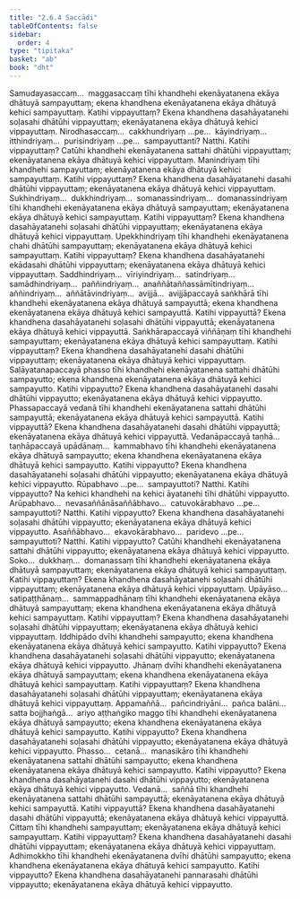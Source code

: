```yaml
---
title: "2.6.4 Saccādi"
tableOfContents: false
sidebar:
  order: 4
type: "tipitaka"
basket: "ab"
book: "dht"
---
```



<DynamicBreadcrumb />

<Division number="235" book="dht">

<Paragraph number="312" book="dht">
Samudayasaccaṃ…  maggasaccaṃ tīhi khandhehi ekenāyatanena ekāya dhātuyā sampayuttaṃ; ekena khandhena ekenāyatanena ekāya dhātuyā kehici sampayuttaṃ. Katihi vippayuttaṃ? Ekena khandhena dasahāyatanehi soḷasahi dhātūhi vippayuttaṃ; ekenāyatanena ekāya dhātuyā kehici vippayuttaṃ.
</Paragraph>

</Division>
<Division number="236" book="dht">

<Paragraph number="313" book="dht">
Nirodhasaccaṃ…  cakkhundriyaṃ …pe…  kāyindriyaṃ…  itthindriyaṃ…  purisindriyaṃ …pe…  sampayuttanti? Natthi. Katihi vippayuttaṃ? Catūhi khandhehi ekenāyatanena sattahi dhātūhi vippayuttaṃ; ekenāyatanena ekāya dhātuyā kehici vippayuttaṃ.
</Paragraph>

</Division>
<Division number="237" book="dht">

<Paragraph number="314" book="dht">
Manindriyaṃ tīhi khandhehi sampayuttaṃ; ekenāyatanena ekāya dhātuyā kehici sampayuttaṃ. Katihi vippayuttaṃ? Ekena khandhena dasahāyatanehi dasahi dhātūhi vippayuttaṃ; ekenāyatanena ekāya dhātuyā kehici vippayuttaṃ.
</Paragraph>

</Division>
<Division number="238" book="dht">

<Paragraph number="315" book="dht">
Sukhindriyaṃ…  dukkhindriyaṃ…  somanassindriyaṃ…  domanassindriyaṃ tīhi khandhehi ekenāyatanena ekāya dhātuyā sampayuttaṃ; ekenāyatanena ekāya dhātuyā kehici sampayuttaṃ. Katihi vippayuttaṃ? Ekena khandhena dasahāyatanehi soḷasahi dhātūhi vippayuttaṃ; ekenāyatanena ekāya dhātuyā kehici vippayuttaṃ.
</Paragraph>

</Division>
<Division number="239" book="dht">

<Paragraph number="316" book="dht">
Upekkhindriyaṃ tīhi khandhehi ekenāyatanena chahi dhātūhi sampayuttaṃ; ekenāyatanena ekāya dhātuyā kehici sampayuttaṃ. Katihi vippayuttaṃ? Ekena khandhena dasahāyatanehi ekādasahi dhātūhi vippayuttaṃ; ekenāyatanena ekāya dhātuyā kehici vippayuttaṃ.
</Paragraph>

</Division>
<Division number="240" book="dht">

<Paragraph number="317" book="dht">
Saddhindriyaṃ…  vīriyindriyaṃ…  satindriyaṃ…  samādhindriyaṃ…  paññindriyaṃ…  anaññātaññassāmītindriyaṃ…  aññindriyaṃ…  aññātāvindriyaṃ…  avijjā…  avijjāpaccayā saṅkhārā tīhi khandhehi ekenāyatanena ekāya dhātuyā sampayuttā; ekena khandhena ekenāyatanena ekāya dhātuyā kehici sampayuttā. Katihi vippayuttā? Ekena khandhena dasahāyatanehi soḷasahi dhātūhi vippayuttā; ekenāyatanena ekāya dhātuyā kehici vippayuttā.
</Paragraph>

</Division>
<Division number="241" book="dht">

<Paragraph number="318" book="dht">
Saṅkhārapaccayā viññāṇaṃ tīhi khandhehi sampayuttaṃ; ekenāyatanena ekāya dhātuyā kehici sampayuttaṃ. Katihi vippayuttaṃ? Ekena khandhena dasahāyatanehi dasahi dhātūhi vippayuttaṃ; ekenāyatanena ekāya dhātuyā kehici vippayuttaṃ.
</Paragraph>

</Division>
<Division number="242" book="dht">

<Paragraph number="319" book="dht">
Saḷāyatanapaccayā phasso tīhi khandhehi ekenāyatanena sattahi dhātūhi sampayutto; ekena khandhena ekenāyatanena ekāya dhātuyā kehici sampayutto. Katihi vippayutto? Ekena khandhena dasahāyatanehi dasahi dhātūhi vippayutto; ekenāyatanena ekāya dhātuyā kehici vippayutto.
</Paragraph>

</Division>
<Division number="243" book="dht">

<Paragraph number="320" book="dht">
Phassapaccayā vedanā tīhi khandhehi ekenāyatanena sattahi dhātūhi sampayuttā; ekenāyatanena ekāya dhātuyā kehici sampayuttā. Katihi vippayuttā? Ekena khandhena dasahāyatanehi dasahi dhātūhi vippayuttā; ekenāyatanena ekāya dhātuyā kehici vippayuttā.
</Paragraph>

</Division>
<Division number="244" book="dht">

<Paragraph number="321" book="dht">
Vedanāpaccayā taṇhā…  taṇhāpaccayā upādānaṃ…  kammabhavo tīhi khandhehi ekenāyatanena ekāya dhātuyā sampayutto; ekena khandhena ekenāyatanena ekāya dhātuyā kehici sampayutto. Katihi vippayutto? Ekena khandhena dasahāyatanehi soḷasahi dhātūhi vippayutto; ekenāyatanena ekāya dhātuyā kehici vippayutto.
</Paragraph>

</Division>
<Division number="245" book="dht">

<Paragraph number="322" book="dht">
Rūpabhavo …pe…  sampayuttoti? Natthi. Katihi vippayutto? Na kehici khandhehi na kehici āyatanehi tīhi dhātūhi vippayutto.
</Paragraph>

</Division>
<Division number="246" book="dht">

<Paragraph number="323" book="dht">
Arūpabhavo…  nevasaññānāsaññābhavo…  catuvokārabhavo …pe…  sampayuttoti? Natthi. Katihi vippayutto? Ekena khandhena dasahāyatanehi soḷasahi dhātūhi vippayutto; ekenāyatanena ekāya dhātuyā kehici vippayutto.
</Paragraph>

</Division>
<Division number="247" book="dht">

<Paragraph number="324" book="dht">
Asaññābhavo…  ekavokārabhavo…  paridevo …pe…  sampayuttoti? Natthi. Katihi vippayutto? Catūhi khandhehi ekenāyatanena sattahi dhātūhi vippayutto; ekenāyatanena ekāya dhātuyā kehici vippayutto.
</Paragraph>

</Division>
<Division number="248" book="dht">

<Paragraph number="325" book="dht">
Soko…  dukkhaṃ…  domanassaṃ tīhi khandhehi ekenāyatanena ekāya dhātuyā sampayuttaṃ; ekenāyatanena ekāya dhātuyā kehici sampayuttaṃ. Katihi vippayuttaṃ? Ekena khandhena dasahāyatanehi soḷasahi dhātūhi vippayuttaṃ; ekenāyatanena ekāya dhātuyā kehici vippayuttaṃ.
</Paragraph>

</Division>
<Division number="249" book="dht">

<Paragraph number="326" book="dht">
Upāyāso…  satipaṭṭhānaṃ…  sammappadhānaṃ tīhi khandhehi ekenāyatanena ekāya dhātuyā sampayuttaṃ; ekena khandhena ekenāyatanena ekāya dhātuyā kehici sampayuttaṃ. Katihi vippayuttaṃ? Ekena khandhena dasahāyatanehi soḷasahi dhātūhi vippayuttaṃ; ekenāyatanena ekāya dhātuyā kehici vippayuttaṃ.
</Paragraph>

</Division>
<Division number="250" book="dht">

<Paragraph number="327" book="dht">
Iddhipādo dvīhi khandhehi sampayutto; ekena khandhena ekenāyatanena ekāya dhātuyā kehici sampayutto. Katihi vippayutto? Ekena khandhena dasahāyatanehi soḷasahi dhātūhi vippayutto; ekenāyatanena ekāya dhātuyā kehici vippayutto.
</Paragraph>

</Division>
<Division number="251" book="dht">

<Paragraph number="328" book="dht">
Jhānaṃ dvīhi khandhehi ekenāyatanena ekāya dhātuyā sampayuttaṃ; ekena khandhena ekenāyatanena ekāya dhātuyā kehici sampayuttaṃ. Katihi vippayuttaṃ? Ekena khandhena dasahāyatanehi soḷasahi dhātūhi vippayuttaṃ; ekenāyatanena ekāya dhātuyā kehici vippayuttaṃ.
</Paragraph>

</Division>
<Division number="252" book="dht">

<Paragraph number="329" book="dht">
Appamaññā…  pañcindriyāni…  pañca balāni…  satta bojjhaṅgā…  ariyo aṭṭhaṅgiko maggo tīhi khandhehi ekenāyatanena ekāya dhātuyā sampayutto; ekena khandhena ekenāyatanena ekāya dhātuyā kehici sampayutto. Katihi vippayutto? Ekena khandhena dasahāyatanehi soḷasahi dhātūhi vippayutto; ekenāyatanena ekāya dhātuyā kehici vippayutto.
</Paragraph>

</Division>
<Division number="253" book="dht">

<Paragraph number="330" book="dht">
Phasso…  cetanā…  manasikāro tīhi khandhehi ekenāyatanena sattahi dhātūhi sampayutto; ekena khandhena ekenāyatanena ekāya dhātuyā kehici sampayutto. Katihi vippayutto? Ekena khandhena dasahāyatanehi dasahi dhātūhi vippayutto; ekenāyatanena ekāya dhātuyā kehici vippayutto.
</Paragraph>

</Division>
<Division number="254" book="dht">

<Paragraph number="331" book="dht">
Vedanā…  saññā tīhi khandhehi ekenāyatanena sattahi dhātūhi sampayuttā; ekenāyatanena ekāya dhātuyā kehici sampayuttā. Katihi vippayuttā? Ekena khandhena dasahāyatanehi dasahi dhātūhi vippayuttā; ekenāyatanena ekāya dhātuyā kehici vippayuttā.
</Paragraph>

</Division>
<Division number="255" book="dht">

<Paragraph number="332" book="dht">
Cittaṃ tīhi khandhehi sampayuttaṃ; ekenāyatanena ekāya dhātuyā kehici sampayuttaṃ. Katihi vippayuttaṃ? Ekena khandhena dasahāyatanehi dasahi dhātūhi vippayuttaṃ; ekenāyatanena ekāya dhātuyā kehici vippayuttaṃ.
</Paragraph>

</Division>
<Division number="256" book="dht">

<Paragraph number="333" book="dht">
Adhimokkho tīhi khandhehi ekenāyatanena dvīhi dhātūhi sampayutto; ekena khandhena ekenāyatanena ekāya dhātuyā kehici sampayutto. Katihi vippayutto? Ekena khandhena dasahāyatanehi pannarasahi dhātūhi vippayutto; ekenāyatanena ekāya dhātuyā kehici vippayutto.
</Paragraph>
</Division>